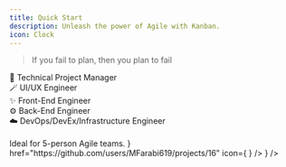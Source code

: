 ```yaml
---
title: Quick Start
description: Unleash the power of Agile with Kanban.
icon: Clock
---
```



> If you fail to plan, then you plan to fail

<Cards>
  <Card
    title="Kanban Project Board Template"
    description={
      <>
        🔭 Technical Project Manager
        <br />
        🪄 UI/UX Engineer
        <br />
        ✨ Front-End Engineer
        <br />
        ⚙️ Back-End Engineer
        <br />
        ☁️ DevOps/DevEx/Infrastructure Engineer
        <br />
        <br />
        <span>Ideal for 5-person Agile teams.</span>
      </>
    }
    href="https://github.com/users/MFarabi619/projects/16"
    icon={
      <PanelsTopLeft
        style={{
          color: `hsl(var(--accent-foreground))`,
        }}
      />
    }
  />
  <Card
    title="Project Management Resources"
    description="Lead from the front and unleash the power of Agile with the best methodologies, tools, and techniques."
    href="https://github.com/shahedbd/awesome-project-management"
    icon={
      <Workflow
        style={{
          color: `hsl(var(--accent-foreground))`,
        }}
      />
    }
  />
</Cards>
